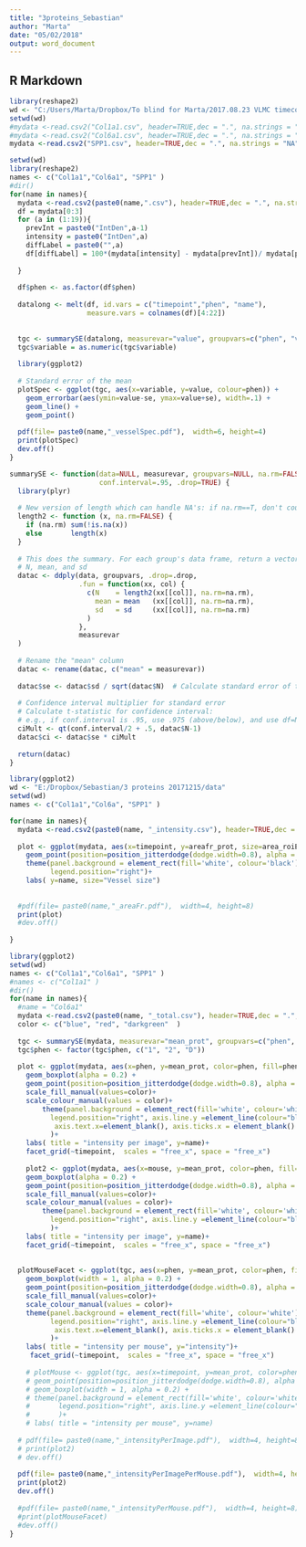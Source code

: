 ```yaml
---
title: "3proteins_Sebastian"
author: "Marta"
date: "05/02/2018"
output: word_document
---
```



## R Markdown

```r
library(reshape2)
wd <- "C:/Users/Marta/Dropbox/To blind for Marta/2017.08.23 VLMC timecourse"
setwd(wd)
#mydata <-read.csv2("Col1a1.csv", header=TRUE,dec = ".", na.strings = "NA" )
#mydata <-read.csv2("Col6a1.csv", header=TRUE,dec = ".", na.strings = "NA" )
mydata <-read.csv2("SPP1.csv", header=TRUE,dec = ".", na.strings = "NA" )

```

```r
setwd(wd)
library(reshape2)
names <- c("Col1a1","Col6a1", "SPP1" )
#dir()
for(name in names){
  mydata <-read.csv2(paste0(name,".csv"), header=TRUE,dec = ".", na.strings = "NA" )
  df = mydata[0:3]
  for (a in (1:19)){
    prevInt = paste0("IntDen",a-1)
    intensity = paste0("IntDen",a)
    diffLabel = paste0("",a)
    df[diffLabel] = 100*(mydata[intensity] - mydata[prevInt])/ mydata[prevInt]
    
  }
  
  df$phen <- as.factor(df$phen)
  
  datalong <- melt(df, id.vars = c("timepoint","phen", "name"), 
                   measure.vars = colnames(df)[4:22])  
  
  
  tgc <- summarySE(datalong, measurevar="value", groupvars=c("phen", "variable"))
  tgc$variable = as.numeric(tgc$variable)
  
  library(ggplot2)
  
  # Standard error of the mean
  plotSpec <- ggplot(tgc, aes(x=variable, y=value, colour=phen)) + 
    geom_errorbar(aes(ymin=value-se, ymax=value+se), width=.1) +
    geom_line() +
    geom_point()
  
  pdf(file= paste0(name,"_vesselSpec.pdf"),  width=6, height=4) 
  print(plotSpec)
  dev.off()
}

```

```r
summarySE <- function(data=NULL, measurevar, groupvars=NULL, na.rm=FALSE,
                      conf.interval=.95, .drop=TRUE) {
  library(plyr)
  
  # New version of length which can handle NA's: if na.rm==T, don't count them
  length2 <- function (x, na.rm=FALSE) {
    if (na.rm) sum(!is.na(x))
    else       length(x)
  }
  
  # This does the summary. For each group's data frame, return a vector with
  # N, mean, and sd
  datac <- ddply(data, groupvars, .drop=.drop,
                 .fun = function(xx, col) {
                   c(N    = length2(xx[[col]], na.rm=na.rm),
                     mean = mean   (xx[[col]], na.rm=na.rm),
                     sd   = sd     (xx[[col]], na.rm=na.rm)
                   )
                 },
                 measurevar
  )
  
  # Rename the "mean" column    
  datac <- rename(datac, c("mean" = measurevar))
  
  datac$se <- datac$sd / sqrt(datac$N)  # Calculate standard error of the mean
  
  # Confidence interval multiplier for standard error
  # Calculate t-statistic for confidence interval: 
  # e.g., if conf.interval is .95, use .975 (above/below), and use df=N-1
  ciMult <- qt(conf.interval/2 + .5, datac$N-1)
  datac$ci <- datac$se * ciMult
  
  return(datac)
}

```




```r
library(ggplot2)
wd <- "E:/Dropbox/Sebastian/3 proteins 20171215/data"
setwd(wd)
names <- c("Col1a1","Col6a", "SPP1" )

for(name in names){
  mydata <-read.csv2(paste0(name, "_intensity.csv"), header=TRUE,dec = ".", na.strings = "NA" )
  
  plot <- ggplot(mydata, aes(x=timepoint, y=areafr_prot, size=area_roiEnlarged, color=phen)) +
    geom_point(position=position_jitterdodge(dodge.width=0.8), alpha = 0.2) +
    theme(panel.background = element_rect(fill='white', colour='black'), 
          legend.position="right")+
    labs( y=name, size="Vessel size")
  
  
  #pdf(file= paste0(name,"_areaFr.pdf"),  width=4, height=8) 
  print(plot)
  #dev.off()
  
}

```

```r
library(ggplot2)
setwd(wd)
names <- c("Col1a1","Col6a1", "SPP1" )
#names <- c("Col1a1" )
#dir()
for(name in names){
  #name = "Col6a1"
  mydata <-read.csv2(paste0(name, "_total.csv"), header=TRUE,dec = ".", na.strings = "NA" )
  color <- c("blue", "red", "darkgreen"  )
  
  tgc <- summarySE(mydata, measurevar="mean_prot", groupvars=c("phen", "timepoint", "mouse"))
  tgc$phen <- factor(tgc$phen, c("1", "2", "D"))
  
  plot <- ggplot(mydata, aes(x=phen, y=mean_prot, color=phen, fill=phen)) +
    geom_boxplot(alpha = 0.2) +
    geom_point(position=position_jitterdodge(dodge.width=0.8), alpha = 0.7, size=2.5) +
    scale_fill_manual(values=color)+
    scale_colour_manual(values = color)+
        theme(panel.background = element_rect(fill='white', colour='white'), 
          legend.position="right", axis.line.y =element_line(colour="black"),
           axis.text.x=element_blank(), axis.ticks.x = element_blank()
          )+
    labs( title = "intensity per image", y=name)+
    facet_grid(~timepoint,  scales = "free_x", space = "free_x")
  
    plot2 <- ggplot(mydata, aes(x=mouse, y=mean_prot, color=phen, fill=phen)) +
    geom_boxplot(alpha = 0.2) +
    geom_point(position=position_jitterdodge(dodge.width=0.8), alpha = 0.7, size=1.5) +
    scale_fill_manual(values=color)+
    scale_colour_manual(values = color)+
        theme(panel.background = element_rect(fill='white', colour='white'), 
          legend.position="right", axis.line.y =element_line(colour="black"),
          )+
    labs( title = "intensity per image", y=name)+
    facet_grid(~timepoint,  scales = "free_x", space = "free_x")
  
  
  plotMouseFacet <- ggplot(tgc, aes(x=phen, y=mean_prot, color=phen, fill=phen)) +
    geom_boxplot(width = 1, alpha = 0.2) +
    geom_point(position=position_jitterdodge(dodge.width=0.8), alpha = 0.7, size=2.5) +
    scale_fill_manual(values=color)+
    scale_colour_manual(values = color)+
    theme(panel.background = element_rect(fill='white', colour='white'), 
          legend.position="right", axis.line.y =element_line(colour="black"),
           axis.text.x=element_blank(), axis.ticks.x = element_blank()
          )+
    labs( title = "intensity per mouse", y="intensity")+
     facet_grid(~timepoint,  scales = "free_x", space = "free_x")
  
    # plotMouse <- ggplot(tgc, aes(x=timepoint, y=mean_prot, color=phen)) +
    # geom_point(position=position_jitterdodge(dodge.width=0.8), alpha = 0.7) +
    # geom_boxplot(width = 1, alpha = 0.2) +
    # theme(panel.background = element_rect(fill='white', colour='white'), 
    #       legend.position="right", axis.line.y =element_line(colour="black"), axis.line.x =element_line(colour="black")
    #       )+
    # labs( title = "intensity per mouse", y=name)
  
  # pdf(file= paste0(name,"_intensityPerImage.pdf"),  width=4, height=8)
  # print(plot2)
  # dev.off()
  
  pdf(file= paste0(name,"_intensityPerImagePerMouse.pdf"),  width=4, height=8)
  print(plot2)
  dev.off()
  
  #pdf(file= paste0(name,"_intensityPerMouse.pdf"),  width=4, height=8) 
  #print(plotMouseFacet)
  #dev.off()
}


```





